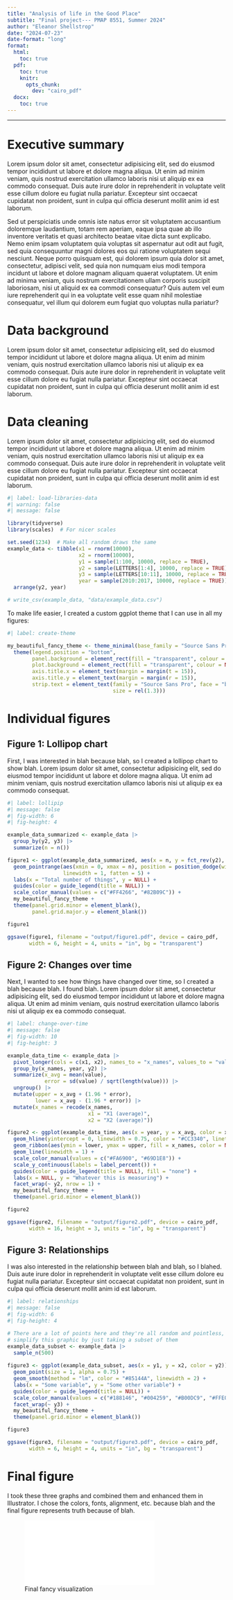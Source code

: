 ```yaml
---
title: "Analysis of life in the Good Place"
subtitle: "Final project--- PMAP 8551, Summer 2024"
author: "Eleanor Shellstrop"
date: "2024-07-23"
date-format: "long"
format:
  html:
    toc: true
  pdf:
    toc: true
    knitr:
      opts_chunk:
        dev: "cairo_pdf"
  docx:
    toc: true
---
```


---

# Executive summary

Lorem ipsum dolor sit amet, consectetur adipisicing elit, sed do eiusmod tempor incididunt ut labore et dolore magna aliqua. Ut enim ad minim veniam, quis nostrud exercitation ullamco laboris nisi ut aliquip ex ea commodo consequat. Duis aute irure dolor in reprehenderit in voluptate velit esse cillum dolore eu fugiat nulla pariatur. Excepteur sint occaecat cupidatat non proident, sunt in culpa qui officia deserunt mollit anim id est laborum.

Sed ut perspiciatis unde omnis iste natus error sit voluptatem accusantium doloremque laudantium, totam rem aperiam, eaque ipsa quae ab illo inventore veritatis et quasi architecto beatae vitae dicta sunt explicabo. Nemo enim ipsam voluptatem quia voluptas sit aspernatur aut odit aut fugit, sed quia consequuntur magni dolores eos qui ratione voluptatem sequi nesciunt. Neque porro quisquam est, qui dolorem ipsum quia dolor sit amet, consectetur, adipisci velit, sed quia non numquam eius modi tempora incidunt ut labore et dolore magnam aliquam quaerat voluptatem. Ut enim ad minima veniam, quis nostrum exercitationem ullam corporis suscipit laboriosam, nisi ut aliquid ex ea commodi consequatur? Quis autem vel eum iure reprehenderit qui in ea voluptate velit esse quam nihil molestiae consequatur, vel illum qui dolorem eum fugiat quo voluptas nulla pariatur?


# Data background

Lorem ipsum dolor sit amet, consectetur adipisicing elit, sed do eiusmod tempor incididunt ut labore et dolore magna aliqua. Ut enim ad minim veniam, quis nostrud exercitation ullamco laboris nisi ut aliquip ex ea commodo consequat. Duis aute irure dolor in reprehenderit in voluptate velit esse cillum dolore eu fugiat nulla pariatur. Excepteur sint occaecat cupidatat non proident, sunt in culpa qui officia deserunt mollit anim id est laborum.


# Data cleaning

Lorem ipsum dolor sit amet, consectetur adipisicing elit, sed do eiusmod tempor incididunt ut labore et dolore magna aliqua. Ut enim ad minim veniam, quis nostrud exercitation ullamco laboris nisi ut aliquip ex ea commodo consequat. Duis aute irure dolor in reprehenderit in voluptate velit esse cillum dolore eu fugiat nulla pariatur. Excepteur sint occaecat cupidatat non proident, sunt in culpa qui officia deserunt mollit anim id est laborum.

```r
#| label: load-libraries-data
#| warning: false
#| message: false

library(tidyverse)
library(scales)  # For nicer scales

set.seed(1234)  # Make all random draws the same
example_data <- tibble(x1 = rnorm(10000),
                       x2 = rnorm(10000),
                       y1 = sample(1:100, 10000, replace = TRUE),
                       y2 = sample(LETTERS[1:4], 10000, replace = TRUE),
                       y3 = sample(LETTERS[10:11], 10000, replace = TRUE),
                       year = sample(2010:2017, 10000, replace = TRUE)) |>
  arrange(y2, year)

# write_csv(example_data, "data/example_data.csv")
```

To make life easier, I created a custom ggplot theme that I can use in all my figures:

```r
#| label: create-theme

my_beautiful_fancy_theme <- theme_minimal(base_family = "Source Sans Pro") +
  theme(legend.position = "bottom",
        panel.background = element_rect(fill = "transparent", colour = NA),
        plot.background = element_rect(fill = "transparent", colour = NA),
        axis.title.x = element_text(margin = margin(t = 15)),
        axis.title.y = element_text(margin = margin(r = 15)),
        strip.text = element_text(family = "Source Sans Pro", face = "bold",
                                  size = rel(1.3)))
```


# Individual figures

## Figure 1: Lollipop chart

First, I was interested in blah because blah, so I created a lollipop chart to show blah. Lorem ipsum dolor sit amet, consectetur adipisicing elit, sed do eiusmod tempor incididunt ut labore et dolore magna aliqua. Ut enim ad minim veniam, quis nostrud exercitation ullamco laboris nisi ut aliquip ex ea commodo consequat.

```r
#| label: lollipip
#| message: false
#| fig-width: 6
#| fig-height: 4

example_data_summarized <- example_data |>
  group_by(y2, y3) |>
  summarize(n = n())

figure1 <- ggplot(example_data_summarized, aes(x = n, y = fct_rev(y2), color = y3)) +
  geom_pointrange(aes(xmin = 0, xmax = n), position = position_dodge(width = 0.5),
                  linewidth = 1, fatten = 5) +
  labs(x = "Total number of things", y = NULL) +
  guides(color = guide_legend(title = NULL)) +
  scale_color_manual(values = c("#FF4266", "#82B09C")) +
  my_beautiful_fancy_theme + 
  theme(panel.grid.minor = element_blank(),
        panel.grid.major.y = element_blank())

figure1

ggsave(figure1, filename = "output/figure1.pdf", device = cairo_pdf,
       width = 6, height = 4, units = "in", bg = "transparent")
```


## Figure 2: Changes over time

Next, I wanted to see how things have changed over time, so I created a blah because blah. I found blah. Lorem ipsum dolor sit amet, consectetur adipisicing elit, sed do eiusmod tempor incididunt ut labore et dolore magna aliqua. Ut enim ad minim veniam, quis nostrud exercitation ullamco laboris nisi ut aliquip ex ea commodo consequat. 

```r
#| label: change-over-time
#| message: false
#| fig-width: 10
#| fig-height: 3

example_data_time <- example_data |>
  pivot_longer(cols = c(x1, x2), names_to = "x_names", values_to = "value") |>
  group_by(x_names, year, y2) |>
  summarize(x_avg = mean(value),
            error = sd(value) / sqrt(length(value))) |>
  ungroup() |>
  mutate(upper = x_avg + (1.96 * error),
         lower = x_avg - (1.96 * error)) |>
  mutate(x_names = recode(x_names, 
                          x1 = "X1 (average)",
                          x2 = "X2 (average)"))

figure2 <- ggplot(example_data_time, aes(x = year, y = x_avg, color = x_names)) +
  geom_hline(yintercept = 0, linewidth = 0.75, color = "#CC3340", linetype = "dotted") +
  geom_ribbon(aes(ymin = lower, ymax = upper, fill = x_names, color = NULL), alpha = 0.2) +
  geom_line(linewidth = 1) + 
  scale_color_manual(values = c("#FA6900", "#69D1E8")) + 
  scale_y_continuous(labels = label_percent()) +
  guides(color = guide_legend(title = NULL), fill = "none") +
  labs(x = NULL, y = "Whatever this is measuring") +
  facet_wrap(~ y2, nrow = 1) + 
  my_beautiful_fancy_theme + 
  theme(panel.grid.minor = element_blank())

figure2

ggsave(figure2, filename = "output/figure2.pdf", device = cairo_pdf,
       width = 16, height = 3, units = "in", bg = "transparent")
```


## Figure 3: Relationships

I was also interested in the relationship between blah and blah, so I blahed. Duis aute irure dolor in reprehenderit in voluptate velit esse cillum dolore eu fugiat nulla pariatur. Excepteur sint occaecat cupidatat non proident, sunt in culpa qui officia deserunt mollit anim id est laborum.

```r
#| label: relationships
#| message: false
#| fig-width: 6
#| fig-height: 4

# There are a lot of points here and they're all random and pointless, so I
# simplify this graphic by just taking a subset of them
example_data_subset <- example_data |>
  sample_n(500)
  
figure3 <- ggplot(example_data_subset, aes(x = y1, y = x2, color = y2)) +
  geom_point(size = 1, alpha = 0.75) + 
  geom_smooth(method = "lm", color = "#85144A", linewidth = 2) +
  labs(x = "Some variable", y = "Some other variable") +
  guides(color = guide_legend(title = NULL)) +
  scale_color_manual(values = c("#188146", "#004259", "#B00DC9", "#FFE01C")) +
  facet_wrap(~ y3) +
  my_beautiful_fancy_theme + 
  theme(panel.grid.minor = element_blank())

figure3

ggsave(figure3, filename = "output/figure3.pdf", device = cairo_pdf,
       width = 6, height = 4, units = "in", bg = "transparent")
```


# Final figure

I took these three graphs and combined them and enhanced them in Illustrator. I chose the colors, fonts, alignment, etc. because blah and the final figure represents truth because of blah. 

![Final fancy visualization](final_graphics/final_graphic.pdf)
